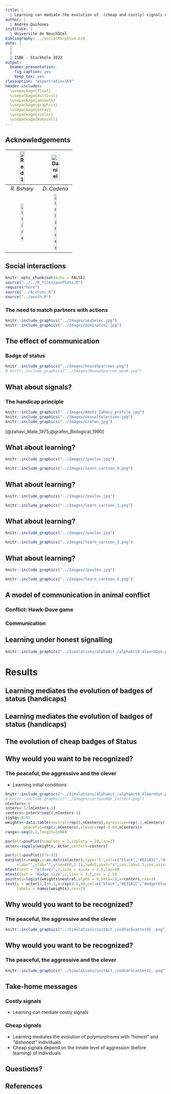 ```yaml
---
title: | 
  | Learning can mediate the evolution of  (cheap and costly) signals of quality
author: |
  | Andrés Quiñones
institute: |
  | Universitè de Neuchâtel
bibliography: ../SocialMorphCue.bib
date: | 
  | 
  | 
  | ISBE - Stockholm 2022
output: 
  beamer_presentation: 
    fig_caption: yes
    keep_tex: yes
classoption: "aspectratio=169"
header-includes: 
  \usepackage{float}
  \usepackage{multicol}
  \usepackage{amsmath} 
  \usepackage{graphicx}
  \usepackage{array}
  \usepackage{xcolor}
  \usepackage{makecell}
---
```


## Acknowledgements

 ![Red1](../Images/redouan.jpg){width=40%} |  ![Daniel](../Images/danielcadena.jpg){width=55%} |
 :---: | :---:|
 *R. Bshary* |*D. Cadena*|
 ![unine](../Images/UNINE_cmjn.jpg){width=30%} | ![uniandes](../Images/logo_largo.png){width=30%} |

## Social interactions

```r
knitr::opts_chunk$set(echo = FALSE)
source("../../R_files/posPlots.R")
require("here")
source("../AccFunc.R")
source("../aesth.R")

```


### The need to match partners with actions

```r

knitr::include_graphics("../Images/sexSelec.jpg")
knitr::include_graphics("../Images/dominance2.jpg")
```


## The effect of communication 


### Badge of status

```r
knitr::include_graphics("../Images/houseSparrows.png")
# knitr::include_graphics("../Images/HouseSparrow_weak.jpg")
```


## What about signals?

### The handicap principle

```r
knitr::include_graphics("../Images/Amotz_Zahavi_profile.jpg")
knitr::include_graphics("../Images/sexualSelection.jpg")
knitr::include_graphics("../Images/Grafen.jpg")
```

<!-- # ```{r,echo=FALSE,fig.align='center',out.height='35%'} -->
<!-- #  -->
<!-- # badQualRang<-seq(0,1,length=1000) -->
<!-- # alpha<-0 -->
<!-- # beta<-6 -->
<!-- # costFunc<-function(beta,alpha,x) {d<-1/(1+exp(-alpha-beta*x))} -->
<!-- # par(plt=posPlot()) -->
<!-- # betRang<-c(5) -->
<!-- # matplot(y=sapply(betRang,FUN = costFunc,alpha=alpha,x=badQualRang),x=badQualRang, -->
<!-- #         type="l",cex.lab=1.5, cex.axis=2,lwd=3,lty=1,las=1, -->
<!-- #      col=c(2,3),ylim=c(0.5,1.1),xaxt="s",yaxt="s",ylab="",xlab="") #,col=i -->
<!-- # # lines(badgeFunc(qualRange,3,-60,1.05)~qualRange,cex.lab=1.5,cex.axis=2,lwd=3, -->
<!-- # #       col="blue") -->
<!-- # # legend("bottomright",legend = betRang,title = expression(beta),col=1:3, -->
<!-- #        # lty=1) -->
<!-- # mtext(side=1,text="Quality",line=3.5,cex=3) -->
<!-- # mtext(side=2,text="Survival",line=3.5,cex=3) -->
<!-- #  -->
<!-- # ``` -->

\vspace{0.6cm}
[@zahavi_Mate_1975;@grafen_Biological_1990]



<!-- ## The handicap principle -->

<!-- ### Badges of status -->

<!-- ```{r,echo=FALSE,fig.align='center',out.width='90%'} -->
<!-- knitr::include_graphics("../Images//comSystemBot.png") -->
<!-- ``` -->

<!-- [@botero_Evolution_2010] -->

<!-- ## Are bibs really badges? -->

<!-- ```{r,echo=FALSE,fig.align='left',out.width='30%'} -->
<!-- knitr::include_graphics("../Images/Sanchez-Tojar_2018.png") -->
<!-- ``` -->

<!-- [@sanchez-tojar_Metaanalysis_2018a] -->

## What about learning?

```r
knitr::include_graphics("../Images//pavlov.jpg")
```

```r
knitr::include_graphics("../Images/learn_cartoon_0.png")
```


## What about learning?

```r
knitr::include_graphics("../Images//pavlov.jpg")
```

```r
knitr::include_graphics("../Images/learn_cartoon_1.png")
```


<!-- ## What about learning? -->

<!-- ```{r,echo=FALSE,fig.align='center',out.height='40%'} -->
<!-- knitr::include_graphics("../Images//pavlov.jpg") -->
<!-- ``` -->

<!-- ```{r,echo=FALSE,fig.align='center',out.height='35%'} -->
<!-- knitr::include_graphics("../Images/learn_cartoon_2.png") -->
<!-- ``` -->



## What about learning?

```r
knitr::include_graphics("../Images//pavlov.jpg")
```

```r
knitr::include_graphics("../Images/learn_cartoon_3.png")
```



<!-- ## What about learning? -->

<!-- ```{r,echo=FALSE,fig.align='center',out.height='40%'} -->
<!-- knitr::include_graphics("../Images//pavlov.jpg") -->
<!-- ``` -->


<!-- ```{r,echo=FALSE,fig.align='center',out.height='35%'} -->
<!-- knitr::include_graphics("../Images/learn_cartoon_5.png") -->
<!-- ``` -->



## What about learning?

```r
knitr::include_graphics("../Images//pavlov.jpg")
```


```r
knitr::include_graphics("../Images/learn_cartoon_6.png")
```

<!-- ## How to implement learning -->

<!-- ### Reinforcement learning theory -->

<!-- \begin{columns}[T] -->
<!--  \column{0.5\linewidth} -->
<!--  \begin{equation*} -->
<!--   \Delta V_{t(s)}=\alpha \underbrace{(R_t-V_t)}_\text{prediction error} -->
<!--   \end{equation*} -->
<!--   \pause -->
<!--   \includegraphics[width=1\textwidth]{../Images//learn_curve.png} -->
<!--  \column{0.5\linewidth} -->
<!--   \pause -->
<!--   \includegraphics[height=.9\textheight]{../Images//predErrorNeur.png} -->
<!-- \end{columns} -->

<!-- ## Reinforcement learning theory -->

<!-- ```{r,echo=FALSE,fig.align='center',out.width='90%'} -->
<!-- knitr::include_graphics("../Images//learnUpdate.png") -->
<!-- ``` -->

<!-- ## The Hawk-Dove game -->

<!-- Individuals have one of two genetically determined phenotypic strategies. _Hawks_ are willing to start a conflict over resources, while _doves_ prefer to stand down in the hope to share the resource without an aggressive contest. -->

<!-- ```{r,echo=FALSE,fig.align="center",out.width='50%'} -->
<!-- knitr::include_graphics("../Images//HDgame.png") -->
<!-- ``` -->

<!-- ## The hawk-dove game -->

<!-- ```{r, echo=FALSE, fig.cap="\\label{fig:HD_game}Hawk-dove game. Dashed line is the  game theoretical prediction for frequency of hawks.", out.width = '80%'} -->
<!-- knitr::include_graphics("../Simulations/mutType_/basicHawkDove.png") -->
<!-- ``` -->



## A model of communication in animal conflict


### Conflict: Hawk-Dove game 

\begin{columns}
\column{0.5\linewidth}
\tiny
\begin{center}
\begin{tabular}{ >{\centering\arraybackslash}p{0.6cm} | >{\centering\arraybackslash}p{1.5cm} | >{\centering\arraybackslash}p{1.5cm} }
& Hawk & Dove \\ \hline
Hawk & $ \makecell{p_w V\frac{-C}{2}  +  \\ (1-p_w) \frac{-C}{2}}$ & $V$ \\ \hline
Dove & $0$ & $\frac{V}{2}$\\
\end{tabular}
\end{center}

\begin{equation*}
p_w=\frac{1}{1+e^{-\beta(Q_i-Q_j)}}
\end{equation*}

\column{0.5\linewidth}


```r
par(plt=posPlot(),las=1)
plot(logist(seq(-1,1,length.out = 1000),alpha = 0,beta = 2)~
       seq(-1,1,length.out = 1000),type="l",xlab="",
     ylab = expression(p[w]),cex.lab=3,lwd=3,col="red",cex.axis=2,ylim=c(0,1))
 mtext("Difference in quality",1,line = 4,cex = 3,las = 0)
lines(logist(seq(-1,1,length.out = 1000),alpha = 0,beta = 10)~
       seq(-1,1,length.out = 1000),lwd=3,col="springgreen4")
legend("topleft",legend=c(2,10),col=c("red","springgreen4"),lwd=3,title = expression(beta),cex=2,bty="n")
```

\end{columns}

\pause

### Communication


\begin{columns}[T]


\column{0.45\linewidth}

The sender code

\tiny
\begin{equation*}
B_i = \frac{1}{1+e^{-(\textcolor{red}{\alpha_s} +\textcolor{red}{\beta_s} Q_i)}}
\end{equation*}


```r
 par(plt=posPlot(),las=1)
 rangeBeta<-c(4,10,-4,-10)
 rangQual<-seq(0,1,by = 0.01)
 linesSender<-sapply(rangeBeta,function(x)logist(rangQual,alpha = x/2,beta = x))
 plot(logist(rangQual,alpha = 0,beta = 0)~rangQual,type="l",xlab="",
      ylab ="",cex.lab=2,lwd=2,col="grey",cex.axis=2,ylim=c(0,1))
 mtext("Quality",1,line = 4,cex = 3,las = 0)
 matlines(x=rangQual,y=linesSender,lwd=4,col=colRuns,lty=1)
 mtext("Badge size",2,line = 4,cex = 3,las = 0)
 legend("left",legend=rangeBeta,col=colRuns,lwd=3,title = expression(beta),cex=2,bty="n")

```


\column{0.45\linewidth}

The receiver code (learning)

\tiny
\begin{equation*}
  \Delta V_{t(s)}=\alpha (R_t-V_t)
\end{equation*}


```r

nCenters<-6
interv<-1/(nCenters-1)
centers<-interv*seq(0,nCenters-1)
sigSq<-0.01
weights<-rep(0,nCenters)
#  Random weights
weights<-runif(nCenters,min=-1,max=1)#RBF(centers,0.5,0.05)
rangx<-seq(0,1,length=1000)

par(plt=posPlot(),las=1)
plot(logist(totRBF(rangx,centers,sigSq,weights),alpha = 0,beta=1)~rangx,type='l',col=1,
     xlab="",ylab="",ylim=c(0,1),lwd=3,xaxt="s",cex.lab=2,cex.axis=2)
# test<-sapply(1:6, function(x){RBF()})
points(y=logist(weights,alpha = 0,beta=1),x=centers,cex=3,pch=20)
# xRBFs<-sapply(centers, function(x){seq(x-0.2,x+0.2,by=0.001)})
# RBFS<-sapply(1:6, function(x){
#   logist(weights[x]*RBF(seq(centers[x]-0.2,centers[x]+0.2,by=0.001),xCenter = centers[x],
#                         sigSq = 0.01))
# })
# matlines(x=xRBFs,y=RBFS,col="grey",lty=2,lwd=2)

mtext("p(dove)",2,line = 4,cex = 3,las = 0)
mtext("Badge size",1,line = 4,cex = 3,las = 0)

```

\end{columns}



## Learning under honest signalling

<!-- Learning simulations (without evolution yet), the sender code is set as an honest signal. -->
<!-- Receivers develop a threshold like response according to their quality -->

```r
knitr::include_graphics("../Simulations/alphaAct_/alphaAct0.4learnDyn.png")
```

# Results


## Learning mediates the evolution of badges of status (handicaps)

\begin{columns}[T]


\column{0.05\linewidth}

\tiny
\vspace{1cm}

Receiver  

\vspace{2cm}

Evolutionary  \\
Dynamics

\vspace{2cm}

Sender

\column{0.95\linewidth}

\includegraphics{../Simulations/betCostEvol2_/evolDyn18_betCost5_1.png}

\end{columns}

## Learning mediates the evolution of badges of status (handicaps)

\begin{columns}[T]


\column{0.05\linewidth}

\tiny
\vspace{1cm}

Receiver  

\vspace{2cm}

Evolutionary  \\
Dynamics

\vspace{2cm}

Sender

\column{0.95\linewidth}

\includegraphics{../Simulations/betCostEvol2_/evolDyn18_betCost5.png}

\end{columns}


<!-- ## Learning can mediate the evolution of Badges of Status -->
<!-- ### Individual replicates: Badges -->
<!-- \small -->
<!-- Panels show the changes in frequency distribution along evolution ($\alpha$, $\beta$, and resulting badge respectively) for the replicate shown in the previous slide -->

<!-- ```{r, echo=FALSE,fig.align='left', out.height='28%',fig.show='hold', fig.cap="alpha - beta -Badge"} -->
<!-- knitr::include_graphics("../Simulations/betCostEvol1_/evolDistAlpha0_betCost5.png") -->
<!-- knitr::include_graphics("../Simulations/betCostEvol1_/evolDistBeta0_betCost5.png") -->
<!-- knitr::include_graphics("../Simulations/betCostEvol1_/evolDistBadge0_betCost5.png") -->
<!-- ``` -->


<!-- ## Learning can mediate the evolution of Badges of Status -->
<!-- ### Individual replicates: no badges -->
<!-- <!-- \small --> 
<!-- <!-- One of the replicates where the badge did not evolve --> 

<!-- \begin{columns}[T] -->


<!-- \column{0.05\linewidth} -->

<!-- \tiny -->
<!-- \vspace{1cm} -->

<!-- Receiver   -->

<!-- \vspace{2cm} -->

<!-- Evolutionary  \\ -->
<!-- Dynamics -->

<!-- \vspace{2cm} -->

<!-- Sender -->

<!-- \column{0.95\linewidth} -->

<!-- \includegraphics{../Simulations/betCostEvol2_/evolDyn19_betCost5.png} -->

<!-- \end{columns} -->

<!-- ## Badges of Status: do they matter? -->
<!-- ### Behavioural interactions -->

<!-- \small -->
<!-- Colours correspond to replicates, each point is one snapshot on the second half of the simulations. -->
<!-- Higher costs seem to favour the signalling equilibrium -->

<!-- ```{r, echo=FALSE,fig.align='center', out.width='90%'} -->
<!-- knitr::include_graphics("../Simulations/betCostEvol1_/compClustRep_betCost5.png") -->
<!-- ``` -->

<!-- ## The effect of costs on Badges of Status -->
<!-- ### Badge size -->
<!-- \small -->
<!-- Same as previous slide but for the resulting signal. Higher costs yield smaller averga sizes and smaller ranges.  -->

<!-- ```{r, echo=FALSE,fig.align='center', out.width='80%'} -->
<!-- knitr::include_graphics("../Simulations/betCostEvol1_/CueALL.png") -->
<!-- ``` -->

<!-- ## The evolution of cheap Badges of Status -->

<!-- <!-- ### Variation among replicates --> 
<!-- <!-- \small --> 
<!-- <!-- Here simulations where the signal has no cost --> 

<!-- ```{r, echo=FALSE,fig.align='center', out.width='80%'} -->
<!-- knitr::include_graphics("../Simulations/nIntGroupEvol1_/evolDynALL_nIntGroup2000.png") -->
<!-- ``` -->

## The evolution of cheap badges of Status


\begin{columns}[T]


\column{0.05\linewidth}

\tiny
\vspace{1cm}

Receiver  

\vspace{2cm}

Evolutionary  \\
Dynamics

\vspace{2cm}

Sender

\column{0.95\linewidth}

\includegraphics{../Simulations/nIntGroupNormQual_/evolDyn7_nIntGroup2000.png}

\end{columns}

<!-- ## The evolution of cheap Badges of Status -->
<!-- ### How often does it happen? -->
<!-- \tiny -->
<!-- Values of $\alpha$ and $\beta$ for each individual in the different replicates. Each dot an individual, -->
<!-- each panel a replicate. Individuals are sampled from populations from the second half of the simulations. -->

<!-- Individuals in some simulations split up in three groups, others in two groups;  -->
<!-- in one simulation the population does not split up -->


<!-- ```{r, echo=FALSE,fig.align='left', out.width='90%',fig.show='hold'} -->
<!-- knitr::include_graphics("../Simulations/nIntGroupNormQual_/corrAlphBet_nIntGroup2000.png") -->
<!-- ``` -->

<!-- ## The evolution of cheap Badges of Status -->
<!-- ### Does it matter? -->
<!-- \small -->
<!-- Behavioural interactions splitting up the replicates according to the number of "types" that  -->
<!-- evolve -->

<!-- ```{r, echo=FALSE,fig.align='left', out.width='90%',fig.show='hold'} -->
<!-- knitr::include_graphics("../Simulations/nIntGroupEvol1_/BehavIntAllClusters_nIntGroup2000.png") -->
<!-- ``` -->


## Why would you want to be recognized?

\vspace{-1cm}

### The peaceful, the aggressive and the clever

- Learning initial conditions

<!-- \tiny -->
<!-- Here, I vary the aggressive tendency for unlearned individuals in these three set ups. -->

<!-- Agressive, peaceful, clever (starts at the ESS of the classic hawk-dove game) -->

```r
knitr::include_graphics("../Simulations/alphaAct_/alphaAct0.4learnDyn.png",)
# knitr::include_graphics("../Images/cartoonRBF_InitAct.png")
nCenters<-6
interv<-1/(nCenters-1)
centers<-interv*seq(0,nCenters-1)
sigSq<-0.01
weights<-data.table(neutral=rep(0,nCenters),agressive=rep(-2,nCenters),
        peaceful=rep(2,nCenters),clever=rep(-0.69,nCenters))
rangx<-seq(0,1,length=1000)

par(plt=posPlot(numploty = 2,idploty = 2),las=1)
actor<-sapply(weights, Actor,centers=centers)

par(plt=posPlot()*0.92)
matplot(x=rangx,y=as.matrix(actor),type='l',col=c("black","#E31A1C","dodgerblue2","green4"),lty=1,
     xlab="",ylab="",ylim=c(0,1.1),lwd=5,xaxt="s",cex.lab=1.5,cex.axis=2)
mtext(text = "p(dove)",2,line = 4,cex = 2.5,las=0)
mtext(text = "Badge size",1,line = 3.5,cex = 2.5)
points(y=logist(weights$neutral,alpha = 0,beta=1),x=centers,cex=3)
text(y = actor[1,]+0.1,x=rep(0.5,4),col=c("black","#E31A1C","dodgerblue2","green4"),
     labels = names(weights),cex=2)
```

## Why would you want to be recognized?

### The peaceful, the aggressive and the clever

```r
knitr::include_graphics("../Simulations/initAct_/indVarScatter01_.png")

```

## Why would you want to be recognized?

### The peaceful, the aggressive and the clever

```r
knitr::include_graphics("../Simulations/initAct_/indVarScatter11_.png")

```

<!-- ## Why would you want to be recognized? -->

<!-- ### The peaceful, the aggressive and the clever -->

<!-- ```{r,out.width='90%',fig.show='hold'} -->
<!-- knitr::include_graphics("../Simulations/initAct_/indVarScatter2_.png") -->

<!-- ``` -->


## Take-home messages

### Costly signals
- Learning can mediate costly signals


### Cheap signals
- Learning mediates the evolution of polymorphisms with "honest" and "dishonest"
individuals
- Cheap signals depend on the innate level of aggression (before learning) of individuals

## Questions?

<!-- ```{r, echo=FALSE,fig.align='center', out.height='50%',fig.show='hold'} -->
<!--   knitr::include_graphics("../Images/BizarroParrot.jpg") -->
<!--   knitr::include_graphics("../Images/Socialnet1.png") -->
<!-- ``` -->

\begin{columns}[T]
 \column{0.7\linewidth}
  \includegraphics[height=0.8\textwidth]{../Images/BizarroParrot.jpg}
 \column{0.2\linewidth}
  \includegraphics[height=1.5\textheight]{../Images//Socialnet.png}
\end{columns}

## References